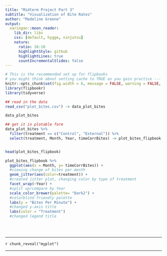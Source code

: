```yaml
---
title: "Midterm Project Part 3"
subtitle: "Visualization of Bite Rates"
author: "Madeline Greene"
output:
  xaringan::moon_reader:
    lib_dir: libs
    css: [default, hygge, ninjutsu]
    nature:
      ratio: 16:10
      highlightStyle: github
      highlightLines: true
      countIncrementalSlides: false
---
```


```r
# This is the recommended set up for flipbooks
# you might think about setting cache to TRUE as you gain practice --- building flipbooks from scracth can be time consuming
knitr::opts_chunk$set(fig.width = 6, message = FALSE, warning = FALSE, comment = "", cache = FALSE, fig.retina = 3)
library(flipbookr)
library(tidyverse)
```


```r
## read in the data
read_csv("plot_bites.csv") -> data_plot_bites

data_plot_bites

## get it in plotable form
data_plot_bites %>%
  filter(treatment == c("Control", "External")) %>%
  select(treatment, Month, Year, timeCorrBites) -> plot_bites_flipbook


head(plot_bites_flipbook)

```

```r
plot_bites_flipbook %>%
  ggplot(aes(x = Month, y= timeCorrBites)) +
  #viewing change of bites per month
  geom_jitter(aes(color=treatment)) +
  #created jitter plot, changing color by type of treatment
  facet_wrap(~Year) + 
  #split up/compare by Year
  scale_color_brewer(palette= "Dark2") +
  #colorblind friendly palette
  labs(y = "Bites Per Minute") +
  #changed y-axis title
  labs(color = "Treatment") 
  #changed legend title
  
  
  

```
---

`r chunk_reveal("myplot")`

---


